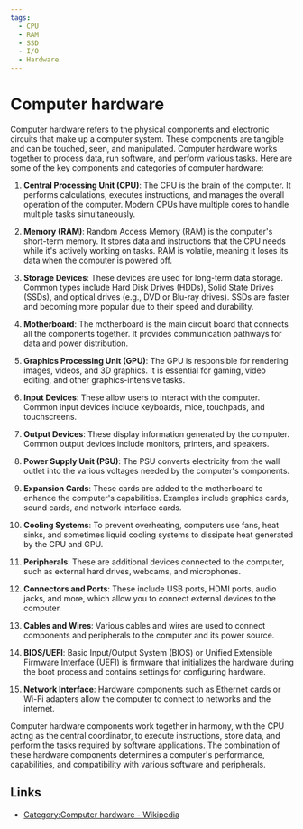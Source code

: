 ```yaml
---
tags:
  - CPU
  - RAM
  - SSD
  - I/O
  - Hardware
---
```


# Computer hardware

Computer hardware refers to the physical components and electronic circuits that make up a computer system. These components are tangible and can be touched, seen, and manipulated. Computer hardware works together to process data, run software, and perform various tasks. Here are some of the key components and categories of computer hardware:

1. **Central Processing Unit (CPU)**: The CPU is the brain of the computer. It performs calculations, executes instructions, and manages the overall operation of the computer. Modern CPUs have multiple cores to handle multiple tasks simultaneously.

2. **Memory (RAM)**: Random Access Memory (RAM) is the computer's short-term memory. It stores data and instructions that the CPU needs while it's actively working on tasks. RAM is volatile, meaning it loses its data when the computer is powered off.

3. **Storage Devices**: These devices are used for long-term data storage. Common types include Hard Disk Drives (HDDs), Solid State Drives (SSDs), and optical drives (e.g., DVD or Blu-ray drives). SSDs are faster and becoming more popular due to their speed and durability.

4. **Motherboard**: The motherboard is the main circuit board that connects all the components together. It provides communication pathways for data and power distribution.

5. **Graphics Processing Unit (GPU)**: The GPU is responsible for rendering images, videos, and 3D graphics. It is essential for gaming, video editing, and other graphics-intensive tasks.

6. **Input Devices**: These allow users to interact with the computer. Common input devices include keyboards, mice, touchpads, and touchscreens.

7. **Output Devices**: These display information generated by the computer. Common output devices include monitors, printers, and speakers.

8. **Power Supply Unit (PSU)**: The PSU converts electricity from the wall outlet into the various voltages needed by the computer's components.

9. **Expansion Cards**: These cards are added to the motherboard to enhance the computer's capabilities. Examples include graphics cards, sound cards, and network interface cards.

10. **Cooling Systems**: To prevent overheating, computers use fans, heat sinks, and sometimes liquid cooling systems to dissipate heat generated by the CPU and GPU.

11. **Peripherals**: These are additional devices connected to the computer, such as external hard drives, webcams, and microphones.

12. **Connectors and Ports**: These include USB ports, HDMI ports, audio jacks, and more, which allow you to connect external devices to the computer.

13. **Cables and Wires**: Various cables and wires are used to connect components and peripherals to the computer and its power source.

14. **BIOS/UEFI**: Basic Input/Output System (BIOS) or Unified Extensible Firmware Interface (UEFI) is firmware that initializes the hardware during the boot process and contains settings for configuring hardware.

15. **Network Interface**: Hardware components such as Ethernet cards or Wi-Fi adapters allow the computer to connect to networks and the internet.

Computer hardware components work together in harmony, with the CPU acting as the central coordinator, to execute instructions, store data, and perform the tasks required by software applications. The combination of these hardware components determines a computer's performance, capabilities, and compatibility with various software and peripherals.

## Links

- [Category:Computer hardware - Wikipedia](https://en.wikipedia.org/wiki/Category:Computer_hardware)

